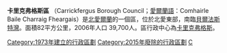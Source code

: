 {{NI_district |
  district_name = Carrickfergus Borough |
  alt_name      = Comhairle Baile Charraig Fheargais|
  district_map  = [[File:NorthernIrelandCarrickfergusBorough.png|File:NorthernIrelandCarrickfergusBorough.png]] |
  area_rank     = 25th |
  district_area = [[1_E7_m²|82]] |
  district_HQ   = [[Carrickfergus|Carrickfergus]] |
  district_iso  = GB-CKF |
  district_ons  = 95V |
<!-- Fetch dynamic statistics from Template:PopLookupNI -->
  protestant_pc = 85.1% |
  catholic_pc   = 8.7% |
  web_address   = http://www.carrickfergus.org |
  district_MPs  = [[Sammy_Wilson|Sammy Wilson]] |
}}
'''卡里克弗格斯區''' （Carrickfergus Borough Council；[[愛爾蘭語|愛爾蘭語]]：Comhairle Baile Charraig Fheargais）是[[北愛爾蘭|北愛爾蘭]]的一個區，位於北愛東部，南臨[[貝爾法斯特灣|貝爾法斯特灣]]。面積82平方公里，2006年人口 39,700人。區行政中心為[[卡里克弗格斯|卡里克弗格斯]]。

[[Category:1973年建立的行政區劃|Category:1973年建立的行政區劃]]
[[Category:2015年廢除的行政區劃|Category:2015年廢除的行政區劃]]
[[Category:北爱尔兰行政区划史|C]]